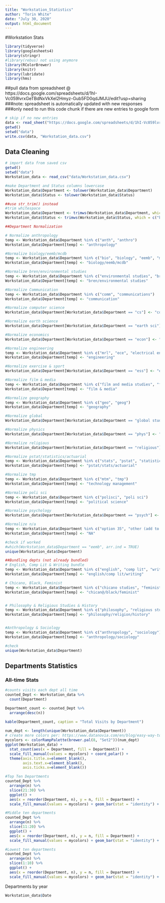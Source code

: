 ```yaml
---
title: "Workstation_Statistics"
author: "Torin White"
date: "July 30, 2020"
output: html_document
---
```

#Workstation Stats

```r
library(tidyverse)
library(googlesheets4)
library(stringr)
#library(rebus) not using anymore
library(RColorBrewer)
library(knitr)
library(lubridate)
library(hms)
```
##pull data from spreadsheet @ https://docs.google.com/spreadsheets/d/1hI-Vc059lvrxGeTBdNxVkXel2Hmyz-Gub5FD0qdJMJU/edit?usp=sharing
###note: spreadsheet is automatically updated with new responses
###only need to run this code chunk if there are new entries to google form
```r
# skip if no new entries
data <- read_sheet("https://docs.google.com/spreadsheets/d/1hI-Vc059lvrxGeTBdNxVkXel2Hmyz-Gub5FD0qdJMJU/edit?usp=sharing")
getwd()
setwd("data")
write.csv(data, "Workstation_data.csv")
```

## Data Cleaning ##
```r
# import data from saved csv
getwd()
setwd("data")
Workstation_data <- read_csv("data/Workstation_data.csv")
```
```r
#make Department and Status columns lowercase
Workstation_data$Department <- tolower(Workstation_data$Department)
Workstation_data$Status <- tolower(Workstation_data$Status)
```
```r

##use str_trim() instead
#trim whitespace
Workstation_data$Department <- trimws(Workstation_data$Department, which = c("both"))
Workstation_data$Status <- trimws(Workstation_data$Status, which = c("both"))
```

```r
##Department Normalization

# Normalize anthropology
temp <- Workstation_data$Department %in% c("anth", "anthro")
Workstation_data$Department[temp] <- "anthropology"

#Normalize biology/eemb/mcdb
temp <- Workstation_data$Department %in% c("bio", "biology", "eemb", "mcdb" )
Workstation_data$Department[temp] <- "biology/eemb/mcdb"

#Normalize bren/environmental studies
temp <- Workstation_data$Department %in% c("environmental studies", "bren / environmental studies", "mesm", "environmental science" )
Workstation_data$Department[temp] <- "bren/environmental studies"

#Normalize Communication
temp <- Workstation_data$Department %in% c("comm", "communications")
Workstation_data$Department[temp] <- "communication"

#Normalize computer science
Workstation_data$Department[Workstation_data$Department == "cs"] <- "computer science"

#Normalize earth science
Workstation_data$Department[Workstation_data$Department == "earth sci"] <- "earth sciences"

#Normalize economics
Workstation_data$Department[Workstation_data$Department == "econ"] <- "economics"

#Normalize engineering
temp <- Workstation_data$Department %in% c("mrl", "ece", "electrical engineering")
Workstation_data$Department[temp] <- "engineering"

#Normalize exercise & sport
Workstation_data$Department[Workstation_data$Department == "ess"] <- "exercise & sport"

#Normalize film & media
temp <- Workstation_data$Department %in% c("film and media studies", "famst")
Workstation_data$Department[temp] <- "film & media"

#Normalize geography
temp <- Workstation_data$Department %in% c("geo", "geog")
Workstation_data$Department[temp] <- "geography"

#Normalize global
Workstation_data$Department[Workstation_data$Department == "global studies"] <- "global"

#Normalize physics
Workstation_data$Department[Workstation_data$Department == "phys"] <- "physics"

#Normalize religious
Workstation_data$Department[Workstation_data$Department == "religious"] <- "religious studies"

#Normalize pstat/statistics/actuarial
temp <- Workstation_data$Department %in% c("stats", "pstat", "statistics", "pstat / stats / actuarial", "actuarial science"  )
Workstation_data$Department[temp] <- "pstat/stats/actuarial"

#Normalize tmp
temp <- Workstation_data$Department %in% c("mtm", "tmp")
Workstation_data$Department[temp] <- "technology management"

#Normalize poli sci
temp <- Workstation_data$Department %in% c("polisci", "poli sci")
Workstation_data$Department[temp] <- "political science"

#Normalize psychology
Workstation_data$Department[Workstation_data$Department == "psych"] <- "psychology"

#Normalize n/a
temp <- Workstation_data$Department %in% c("option 35", "other (add to shift log)", "n/a", "*")
Workstation_data$Department[temp] <- "NA"

#check if worked
#which(Workstation_data$Department == "eemb", arr.ind = TRUE)
unique(Workstation_data$Department)

```

```r
##Bundling depts (not already bundled)
# English, Comp Lit & Writing bundle
temp <- Workstation_data$Department %in% c("english", "comp lit", "writing")
Workstation_data$Department[temp] <- "english/comp lit/writing"

# Chicano, Black, Feminist
temp <- Workstation_data$Department %in% c("chicano studies", "feminist studies", "black studies")
Workstation_data$Department[temp] <- "chican@/black/feminist"


# Philosophy & Religious Studies & History
temp <- Workstation_data$Department %in% c("philosophy", "religious studies", "history")
Workstation_data$Department[temp] <- "philosophy/religion/history"


#Anthropology & Sociology
temp <- Workstation_data$Department %in% c("anthropology", "sociology")
Workstation_data$Department[temp] <- "anthropology/sociology"

#check
unique(Workstation_data$Department)
```
## Departments Statistics
### All-time Stats
```r
#counts visits each dept all time
counted_Dept <- Workstation_data %>%
  count(Department)

Department_count <- counted_Dept %>%
  arrange(desc(n))

kable(Department_count, caption = "Total Visits by Department")
          
num_dept <- length(unique(Workstation_data$Department))
# create more colors per: https://www.datanovia.com/en/blog/easy-way-to-expand-color-palettes-in-r/
mycolors <- colorRampPalette(brewer.pal(8, "Set2"))(num_dept)
ggplot(Workstation_data) + 
  stat_count(aes(x = Department, fill = Department)) +
  scale_fill_manual(values = mycolors) + coord_polar() + 
  theme(axis.title.x=element_blank(),
        axis.text.x=element_blank(),
        axis.ticks.x=element_blank())

#Top Ten Departments
counted_Dept %>%
  arrange(n) %>%
  slice(21:30) %>%
  ggplot() + 
  aes(x = reorder(Department, n), y = n, fill = Department) +
  scale_fill_manual(values = mycolors) + geom_bar(stat = "identity") + coord_flip()

#Middle ten departments
counted_Dept %>%
  arrange(n) %>%
  slice(11:20) %>%
  ggplot() + 
  aes(x = reorder(Department, n), y = n, fill = Department) +
  scale_fill_manual(values = mycolors) + geom_bar(stat = "identity") + coord_flip() 

#Lowest ten departments
counted_Dept %>%
  arrange(n) %>%
  slice(1:10) %>%
  ggplot() + 
  aes(x = reorder(Department, n), y = n, fill = Department) +
  scale_fill_manual(values = mycolors) + geom_bar(stat = "identity") + coord_flip()


```

Departments by year 
```r
Workstation_data$Date
```